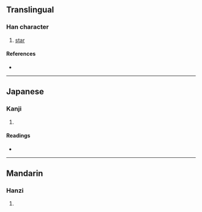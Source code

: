 {{character info/new}}
==Translingual==

===Han character===
{{Han char|rn=30|rad=口|as=04|sn=7|four=12603|canj=ER|ids=⿱水口}}

# [[star]]

====References====
* {{Han ref|kx=0181.160|dkj=03400|dj=0399.130|hdz=10589.010|uh=5447|ud=21575|bh=CAA6|bd=51878}}

----

==Japanese==

===Kanji===
{{ja-kanji|grade=|rs=口04}}

# {{defn|lang=ja|sort=口04}}

====Readings====
* {{ja-readings|on=[[けい]] (kei)|kun=}}

----

==Mandarin==

===Hanzi===
{{cmn-hanzi|pin=[[nà]] ([[na4]]), [[qǐ]] ([[qi3]])|wg=na<sup>4</sup>, ch'i<sup>3</sup>}}

# {{defn|lang=cmn|sort=口04}}